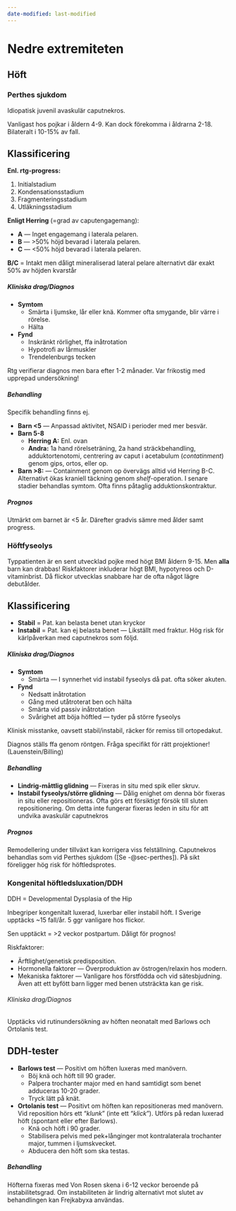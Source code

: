```yaml
---
date-modified: last-modified
---
```


# Nedre extremiteten

## Höft

### Perthes sjukdom {#sec-perthes}

Idiopatisk juvenil avaskulär caputnekros.

Vanligast hos pojkar i åldern 4-9. Kan dock förekomma i åldrarna 2-18. Bilateralt i 10-15% av fall.

::: {.callout-tip}

## Klassificering

**Enl. rtg-progress:**

1. Initialstadium
2. Kondensationsstadium
3. Fragmenteringsstadium
4. Utläkningsstadium

**Enligt Herring** (=grad av caputengagemang):

- **A** --- Inget engagemang i laterala pelaren.
- **B** --- >50% höjd bevarad i laterala pelaren.
- **C** --- <50% höjd bevarad i laterala pelaren.

**B/C** = Intakt men dåligt mineraliserad lateral pelare alternativt där exakt
50% av höjden kvarstår

:::

##### Kliniska drag/Diagnos

- **Symtom**
  - Smärta i ljumske, lår eller knä. Kommer ofta smygande, blir värre i rörelse.
  - Hälta
- **Fynd**
  - Inskränkt rörlighet, ffa inåtrotation
  - Hypotrofi av lårmuskler
  - Trendelenburgs tecken

Rtg verifierar diagnos men bara efter 1-2 månader. Var frikostig med upprepad
undersökning!

##### Behandling

Specifik behandling finns ej.

- **Barn <5** --- Anpassad aktivitet, NSAID i perioder med mer besvär.
- **Barn 5-8**
  - **Herring A:** Enl. ovan
  - **Andra:** 1a hand rörelseträning, 2a hand sträckbehandling,
  adduktortenotomi, centrering av caput i acetabulum (*contatinment*) genom gips, ortos, eller
  op.
- **Barn >8:** --- Containment genom op övervägs alltid vid Herring B-C. Alternativt ökas
kraniell täckning genom *shelf*-operation. I senare stadier behandlas symtom.
Ofta finns påtaglig adduktionskontraktur.

##### Prognos

Utmärkt om barnet är <5 år. Därefter gradvis sämre med ålder samt progress.

### Höftfyseolys

Typpatienten är en sent utvecklad pojke med högt BMI åldern 9-15. Men **alla** barn kan drabbas! Riskfaktorer inkluderar högt BMI, hypotyreos och D-vitaminbrist. Då flickor utvecklas snabbare har de ofta något lägre debutålder.

::: {.callout-tip}

## Klassificering

- **Stabil** = Pat. kan belasta benet utan kryckor
- **Instabil** = Pat. kan ej belasta benet --- Likställt med fraktur. Hög risk för kärlpåverkan med caputnekros som följd.

:::

##### Kliniska drag/Diagnos

- **Symtom**
  - Smärta --- I synnerhet vid instabil fyseolys då pat. ofta söker akuten.
- **Fynd**
  - Nedsatt inåtrotation
  - Gång med utåtroterat ben och hälta
  - Smärta vid passiv inåtrotation
  - Svårighet att böja höftled --- tyder på större fyseolys

Klinisk misstanke, oavsett stabil/instabil, räcker för remiss till ortopedakut.

Diagnos ställs ffa genom röntgen. Fråga specifikt för rätt projektioner! (Lauenstein/Billing)

##### Behandling

- **Lindrig-måttlig glidning** --- Fixeras  in situ med spik eller skruv.
- **Instabil fyseolys/större glidning** --- Dålig enighet om denna bör fixeras in situ eller repositioneras. Ofta görs ett försiktigt försök till sluten repositionering. Om detta inte fungerar fixeras leden in situ för att undvika avaskulär caputnekros

##### Prognos

Remodellering under tillväxt kan korrigera viss felställning. Caputnekros
behandlas som vid Perthes sjukdom ([Se -@sec-perthes]). På sikt föreligger hög
risk för höftledsprotes.

### Kongenital höftledsluxation/DDH

DDH = Developmental Dysplasia of the Hip

Inbegriper kongenitalt luxerad, luxerbar eller instabil höft. I Sverige upptäcks
~15 fall/år. 5 ggr vanligare hos flickor.

Sen upptäckt = >2 veckor postpartum. Dåligt för prognos!

Riskfaktorer:

- Ärftlighet/genetisk predisposition.
- Hormonella faktorer --- Överproduktion av östrogen/relaxin hos modern.
- Mekaniska faktorer --- Vanligare hos förstfödda och vid sätesbjudning. Även
att ett byfött barn ligger med benen utsträckta kan ge risk.

###### Kliniska drag/Diagnos

Upptäcks vid rutinundersökning av höften neonatalt med Barlows och Ortolanis
test.

::: {.callout-tip}

## DDH-tester

- **Barlows test** --- Positivt om höften luxeras med manövern.
  - Böj knä och höft till 90 grader.
  - Palpera trochanter major med en hand samtidigt som benet adduceras 10-20
  grader.
  - Tryck lätt på knät.
- **Ortolanis test** --- Positivt om höften kan repositioneras med manövern. Vid
  reposition hörs ett "*klunk*" (inte ett "*klick*"). Utförs på redan luxerad höft (spontant eller efter Barlows).
  - Knä och höft i 90 grader.
  - Stabilisera pelvis med pek+långinger mot kontralaterala trochanter major,
  tummen i ljumskvecket.
  - Abducera den höft som ska testas.

:::

##### Behandling

Höfterna fixeras med Von Rosen skena i 6-12 veckor beroende på
instabilitetsgrad. Om instabiliteten är lindrig alternativt mot slutet av
behandlingen kan Frejkabyxa användas.
